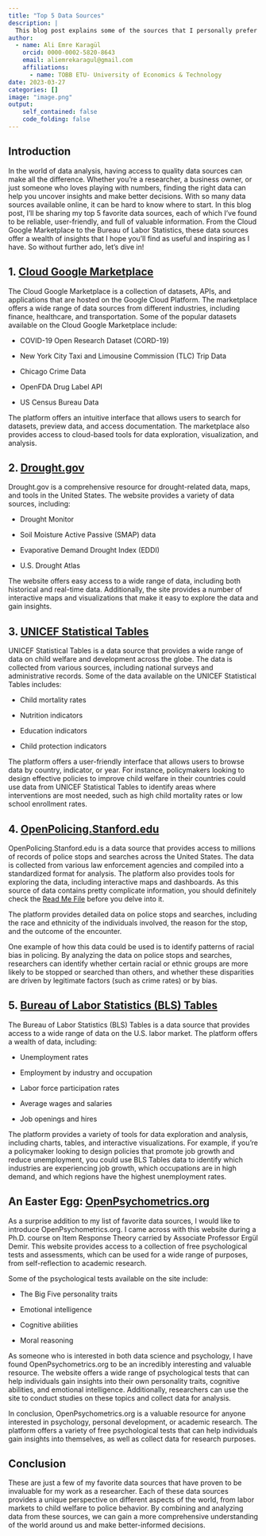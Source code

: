 ```yaml
---
title: "Top 5 Data Sources"
description: |
  This blog post explains some of the sources that I personally prefer to obtain data. I became aware of most of these sources from Google Data Analytics Certificate program. These data sources cover a wide range of topics, including education, the labor market, child welfare, police behavior, and more. By sharing these data sources, I hope to inspire other researchers to explore new sources of data and gain fresh insights into the world around us.
author:
  - name: Ali Emre Karagül
    orcid: 0000-0002-5820-8643
    email: aliemrekaragul@gmail.com
    affiliations:
      - name: TOBB ETU- University of Economics & Technology
date: 2023-03-27
categories: []
image: "image.png"
output:
    self_contained: false
    code_folding: false
---
```


## Introduction

In the world of data analysis, having access to quality data sources can make all the difference. Whether you're a researcher, a business owner, or just someone who loves playing with numbers, finding the right data can help you uncover insights and make better decisions. With so many data sources available online, it can be hard to know where to start. In this blog post, I'll be sharing my top 5 favorite data sources, each of which I've found to be reliable, user-friendly, and full of valuable information. From the Cloud Google Marketplace to the Bureau of Labor Statistics, these data sources offer a wealth of insights that I hope you'll find as useful and inspiring as I have. So without further ado, let's dive in!

## 1. [Cloud Google Marketplace](https://console.cloud.google.com/marketplace/browse?filter=solution-type:dataset&pli=1 "Cloud Google Marketplace")

The Cloud Google Marketplace is a collection of datasets, APIs, and applications that are hosted on the Google Cloud Platform. The marketplace offers a wide range of data sources from different industries, including finance, healthcare, and transportation. Some of the popular datasets available on the Cloud Google Marketplace include:

-   COVID-19 Open Research Dataset (CORD-19)

-   New York City Taxi and Limousine Commission (TLC) Trip Data

-   Chicago Crime Data

-   OpenFDA Drug Label API

-   US Census Bureau Data

The platform offers an intuitive interface that allows users to search for datasets, preview data, and access documentation. The marketplace also provides access to cloud-based tools for data exploration, visualization, and analysis.

## 2. [Drought.gov](https://www.drought.gov/data-maps-tools "Drought.gov data maps tools")

Drought.gov is a comprehensive resource for drought-related data, maps, and tools in the United States. The website provides a variety of data sources, including:

-   Drought Monitor

-   Soil Moisture Active Passive (SMAP) data

-   Evaporative Demand Drought Index (EDDI)

-   U.S. Drought Atlas

The website offers easy access to a wide range of data, including both historical and real-time data. Additionally, the site provides a number of interactive maps and visualizations that make it easy to explore the data and gain insights.

## 3. [UNICEF Statistical Tables](https://data.unicef.org/resources/dataset/sowc-2019-statistical-tables/ "UNICEF Statistical Tables")

UNICEF Statistical Tables is a data source that provides a wide range of data on child welfare and development across the globe. The data is collected from various sources, including national surveys and administrative records. Some of the data available on the UNICEF Statistical Tables includes:

-   Child mortality rates

-   Nutrition indicators

-   Education indicators

-   Child protection indicators

The platform offers a user-friendly interface that allows users to browse data by country, indicator, or year. For instance, policymakers looking to design effective policies to improve child welfare in their countries could use data from UNICEF Statistical Tables to identify areas where interventions are most needed, such as high child mortality rates or low school enrollment rates.

## 4. [OpenPolicing.Stanford.edu](https://openpolicing.stanford.edu/data/ "Stanford's data bank")

OpenPolicing.Stanford.edu is a data source that provides access to millions of records of police stops and searches across the United States. The data is collected from various law enforcement agencies and compiled into a standardized format for analysis. The platform also provides tools for exploring the data, including interactive maps and dashboards. As this source of data contains pretty complicate information, you should definitely check the [Read Me File](before%20you%20delve%20into%20this%20data, "git-hub link") before you delve into it.

The platform provides detailed data on police stops and searches, including the race and ethnicity of the individuals involved, the reason for the stop, and the outcome of the encounter.

One example of how this data could be used is to identify patterns of racial bias in policing. By analyzing the data on police stops and searches, researchers can identify whether certain racial or ethnic groups are more likely to be stopped or searched than others, and whether these disparities are driven by legitimate factors (such as crime rates) or by bias.

## 5. [Bureau of Labor Statistics (BLS) Tables](https://www.bls.gov/cps/tables.htm "BLS Tables")

The Bureau of Labor Statistics (BLS) Tables is a data source that provides access to a wide range of data on the U.S. labor market. The platform offers a wealth of data, including:

-   Unemployment rates

-   Employment by industry and occupation

-   Labor force participation rates

-   Average wages and salaries

-   Job openings and hires

The platform provides a variety of tools for data exploration and analysis, including charts, tables, and interactive visualizations. For example, if you're a policymaker looking to design policies that promote job growth and reduce unemployment, you could use BLS Tables data to identify which industries are experiencing job growth, which occupations are in high demand, and which regions have the highest unemployment rates.

## An Easter Egg: [OpenPsychometrics.org](https://openpsychometrics.org/ "Open Psychometrics")

As a surprise addition to my list of favorite data sources, I would like to introduce OpenPsychometrics.org. I came across with this website during a Ph.D. course on Item Response Theory carried by Associate Professor Ergül Demir. This website provides access to a collection of free psychological tests and assessments, which can be used for a wide range of purposes, from self-reflection to academic research.

Some of the psychological tests available on the site include:

-   The Big Five personality traits

-   Emotional intelligence

-   Cognitive abilities

-   Moral reasoning

As someone who is interested in both data science and psychology, I have found OpenPsychometrics.org to be an incredibly interesting and valuable resource. The website offers a wide range of psychological tests that can help individuals gain insights into their own personality traits, cognitive abilities, and emotional intelligence. Additionally, researchers can use the site to conduct studies on these topics and collect data for analysis.

In conclusion, OpenPsychometrics.org is a valuable resource for anyone interested in psychology, personal development, or academic research. The platform offers a variety of free psychological tests that can help individuals gain insights into themselves, as well as collect data for research purposes.

## Conclusion

These are just a few of my favorite data sources that have proven to be invaluable for my work as a researcher. Each of these data sources provides a unique perspective on different aspects of the world, from labor markets to child welfare to police behavior. By combining and analyzing data from these sources, we can gain a more comprehensive understanding of the world around us and make better-informed decisions.
